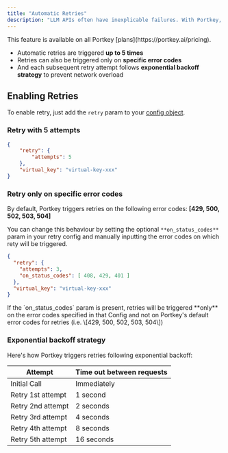 ```yaml
---
title: "Automatic Retries"
description: "LLM APIs often have inexplicable failures. With Portkey, you can rescue a substantial number of your requests with our in-built automatic retries feature. "
---
```


<Info>
  This feature is available on all Portkey [plans](https://portkey.ai/pricing).
</Info>

* Automatic retries are triggered **up to 5 times**
* Retries can also be triggered only on **specific error codes**
* And each subsequent retry attempt follows **exponential backoff strategy** to prevent network overload

## Enabling Retries

To enable retry, just add the `retry` param to your [config object](/api-reference/config-object).

### Retry with 5 attempts

```JSON
{
    "retry": {
        "attempts": 5
    },
    "virtual_key": "virtual-key-xxx"
}
```

### Retry only on specific error codes

By default, Portkey triggers retries on the following error codes: **\[429, 500, 502, 503, 504\]**

You can change this behaviour by setting the optional `**on_status_codes**` param in your retry config and manually inputting the error codes on which rety will be triggered.


```JSON
{
  "retry": {
    "attempts": 3,
    "on_status_codes": [ 408, 429, 401 ]
  },
  "virtual_key": "virtual-key-xxx"
}
```

<Info>
  If the `on_status_codes` param is present, retries will be triggered **only** on the error codes specified in that Config and not on Portkey's default error codes for retries (i.e. \[429, 500, 502, 503, 504\])
</Info>

### Exponential backoff strategy

Here's how Portkey triggers retries following exponential backoff:

| Attempt           | Time out between requests |
| ----------------- | ------------------------- |
| Initial Call      | Immediately               |
| Retry 1st attempt | 1 second                  |
| Retry 2nd attempt | 2 seconds                 |
| Retry 3rd attempt | 4 seconds                 |
| Retry 4th attempt | 8 seconds                 |
| Retry 5th attempt | 16 seconds                |
